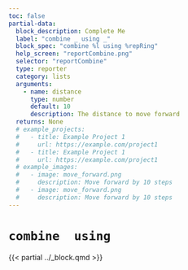 ```yaml
---
toc: false
partial-data:
  block_description: Complete Me
  label: "combine _ using _"
  block_spec: "combine %l using %repRing"
  help_screen: "reportCombine.png"
  selector: "reportCombine"
  type: reporter
  category: lists
  arguments:
    - name: distance
      type: number
      default: 10
      description: The distance to move forward
  returns: None
  # example_projects:
  #   - title: Example Project 1
  #     url: https://example.com/project1
  #   - title: Example Project 1
  #     url: https://example.com/project1
  # example_images:
  #   - image: move_forward.png
  #     description: Move forward by 10 steps
  #   - image: move_forward.png
  #     description: Move forward by 10 steps
---
```


# `combine  using` { .unnumbered }

{{< partial ../_block.qmd >}}
